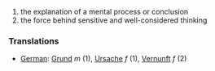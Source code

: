 #the explanation of a mental process or conclusion
#the force behind sensitive and well-considered thinking

=== Translations ===

*[[German]]: [[Grund]] ''m'' (1), [[Ursache]] ''f'' (1), [[Vernunft]] ''f'' (2)